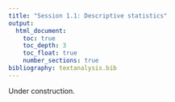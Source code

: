 ```yaml
---
title: "Session 1.1: Descriptive statistics"
output: 
  html_document:
    toc: true
    toc_depth: 3
    toc_float: true
    number_sections: true
bibliography: textanalysis.bib
---
```


Under construction.

<!-- Paisley data set available [here](data/paisley_data.xls). -->

<!-- ```{r, eval = FALSE} -->
<!-- # Install packages (if needed) -->
<!-- install.packages("tidyverse") -->
<!-- install.packages("xlsx") -->
<!-- install.packages("writexl") -->



<!-- # Start afresh -->
<!-- rm(list=ls()) # Clear de "Global Environment" -->

<!-- # Load the packages you need -->
<!-- library(tidyverse)  -->
<!-- library(readxl) -->
<!-- library(writexl) -->



<!-- # Working directory -->
<!-- getwd() # Provides the current working directory -->
<!--         # Helpful to see how the paths are defined (Windows/Mac differences) -->

<!-- setwd("/Volumes/francijb/Documents/FRAN/Teaching/QM Research School/Session") # Mac -->
<!-- setwd("W:/Documents/FRAN/Teaching/QM Research School/Session")                # Windows -->
<!--   # RStudio menu helps finding the path:  -->
<!--   #   Session/Set working directory/Choose directory -->
<!--   #   Copy and paste the chosen path from the console to the script -->


<!-- # Import data -->
<!-- paisley_data <- read_excel("/Volumes/francijb/Documents/FRAN/Teaching/QM Research School/Datasets/paisley_data.xls") -->
<!-- paisley_data <- read_excel("W:/Documents/FRAN/Teaching/QM Research School/Datasets/paisley_data.xls") -->
<!--     # if the data is in the working directory, you don't need the path (just the file name) -->

<!-- # Inspecting the data -->
<!-- paisley_data       # A peek  -->
<!--     # It also indicates whether categorical (character) or numerical (double...) -->

<!-- view(paisley_data) # The whole dataset -->


<!-- #################### DESCRIPTIVE STATISTICS (1 variable) ################### -->


<!-- ############## Categorical (qualitative) variables ############ -->
<!-- # sex literacy employed ... -->

<!-- # Frequency table (tabulate) -->

<!-- # 1 variable:  -->
<!--   # number of males and females -->
<!-- table(paisley_data$sex) -->

<!--   # number by country of birth -->
<!-- table(paisley_data$countryb) -->

<!--   # express it as a proportion (instead of a count) -->
<!-- prop.table(table(paisley_data$sex))  -->

<!-- # or -->
<!-- paisley_data %>%  -->
<!--   group_by(sex) %>%       # dimension we focus on -->
<!--   summarize(n = n()) %>%  # reporting number of observations in each group -->
<!--   mutate(freq = n/sum(n)) # creating a new variable with the relative frequency  -->

<!--   # with literacy -->
<!-- paisley_data %>%  -->
<!--   group_by(literacy) %>% -->
<!--   summarize(n = n()) %>% -->
<!--   mutate(freq = n/sum(n)) -->

<!--   # focusing on a subsample -->
<!-- paisley_data %>%  -->
<!--   filter(sex == "male") %>%   # "filter" restricts the analysis to those -->
<!--   group_by(literacy) %>%      #   observations fulfilling that condition -->
<!--   summarize(n = n()) %>% -->
<!--   mutate(freq = n/sum(n)) -->

<!-- ### Create an output that you can use later -->

<!-- table1 <- paisley_data %>%  -->
<!--   filter(sex == "male") %>%    -->
<!--   group_by(literacy) %>%       -->
<!--   summarize(n = n()) %>% -->
<!--   mutate(freq = n/sum(n)) -->
<!-- view(table1) -->

<!-- # Export the output (object) into excel  -->
<!-- write_xlsx(table1, path = "table1.xlsx") -->



<!-- ###### Plotting frequencies (graph bar) -->
<!--   # use "+" to add features to the graph -->

<!-- # sex -->
<!-- ggplot(data = paisley_data) +        -->
<!--   geom_bar(mapping = aes(x = sex)) -->

<!--   # or -->
<!-- paisley_data %>%  -->
<!--   ggplot() +  -->
<!--   geom_bar(mapping = aes(x = sex)) -->

<!-- # literacy -->
<!-- paisley_data %>%  -->
<!--   ggplot() +  -->
<!--   geom_bar(mapping = aes(x = literacy)) -->

<!-- # horizontal to facilitate reading the categories -->
<!-- paisley_data %>%  -->
<!--   ggplot() +  -->
<!--   geom_bar(mapping = aes(x = literacy)) + -->
<!--   coord_flip()   -->

<!-- # proportions (instead of counts) -->
<!-- paisley_data %>%  -->
<!--   ggplot() +  -->
<!--   geom_bar(mapping = aes(x = literacy, y = stat(prop), group = 1)) + -->
<!--   coord_flip() -->

<!-- # editing the graph -->
<!-- paisley_data %>%  -->
<!--   ggplot() +  -->
<!--   geom_bar(mapping = aes(x = literacy, y = stat(prop), group = 1)) + -->
<!--   coord_flip() + ylab("Proportion") + xlab("Literacy") -->
<!--   # or all together:  -->
<!--   # labs(title ="", subtitle = "", x = "", etc etc) -->
<!--   # many options for editing graphs...  -->

<!-- # save the graph -->
<!-- ggsave("lit.png", dpi = 320) -->


<!-- #### Recategorising  -->

<!-- # Creating a new variable and recoding new values  -->
<!-- # i.e. simplify literacy so there are not so many categories -->

<!-- paisley_data %>%  -->
<!--   group_by(literacy) %>% -->
<!--   summarize(n = n()) %>% -->
<!--   mutate(freq = n/sum(n)) -->

<!-- paisley_data <- mutate(paisley_data, lit_adj = recode(literacy,  -->
<!--       "superior education" = "write",  -->
<!--       "read well" = "read",  -->
<!--       "read tolerably" = "read",  -->
<!--       "read a little" = "read", -->
<!--       "read & write well" = "write",  -->
<!--       "read & write tolerably" = "write",  -->
<!--       "read & write a little" = "read",  -->
<!--       "cannot write" = "read") -->
<!--        ) -->
<!--   # "mutate" creates a new variable based on an existing one (literacy) -->
<!--   # "recode" makes the adjustments we ask for -->
<!--   # note that there is no need to "illiterate" = "illiterate"  -->
<!--   # (because it is already in the original variable)  -->
<!--   # "paisley_data <-" tells R to alter the dataset  -->

<!--   # Check the outcome (always) -->
<!-- View(paisley_data)    -->
<!-- table(paisley_data$lit_adj) -->
<!-- paisley_data %>%  -->
<!--   ggplot() +  -->
<!--   geom_bar(mapping = aes(x = lit_adj)) + -->
<!--   coord_flip() -->


<!-- #### Ranking (ordering)  -->
<!-- # Assign order to qualitative variables -->
<!-- # The computer does not distinguish between categorical values -->
<!-- # Note that they are presented in alphabetical order -->
<!-- paisley_data %>%  -->
<!--   group_by(literacy) %>% -->
<!--   summarize(n = n()) %>% -->
<!--   mutate(freq = n/sum(n)) -->

<!-- paisley_data$lit_adj2 <- factor(paisley_data$literacy,  -->
<!--                        levels = c("illiterate", "read a little", "read tolerably", "read well", -->
<!--                                   "cannot write", "read & write a little", "read & write tolerably", -->
<!--                                   "read & write well", "superior education"),  -->
<!--                        ordered = TRUE) -->
<!--     # the ranking is given by the order of categories listed in "levels" (in ascending order) -->
<!--     # notice that we have created a new variable -->

<!-- paisley_data$lit_adj2 -->
<!--   # although the values have not changed, they have been assigned a ranking: see "Levels" in the last line of the results -->

<!--   # checking the result -->
<!-- paisley_data %>%  -->
<!--   ggplot() + -->
<!--   geom_bar(mapping = aes(x = lit_adj2)) + -->
<!--   coord_flip() -->

<!-- # excluding now the missing values (NA): "!is.na(lit_adj)" -->
<!-- paisley_data %>%  -->
<!--   filter(!is.na(lit_adj2)) %>% -->
<!--   ggplot() + -->
<!--   geom_bar(mapping = aes(x = lit_adj2)) + -->
<!--   coord_flip() -->


<!-- # Ranking can be also obtained by assigning numerical values directly: -->
<!-- paisley_data <- mutate(paisley_data, lit_adj3 = recode(literacy,    -->
<!--                                                        "superior education" = 8,  -->
<!--                                                        "read & write well" = 7,  -->
<!--                                                        "read & write tolerably" = 6, -->
<!--                                                        "read & write a little" = 5, -->
<!--                                                        "cannot write" = 4, -->
<!--                                                        "read well" = 3,  -->
<!--                                                        "read tolerably" = 2,  -->
<!--                                                        "read a little" = 1, -->
<!--                                                        "illiterate" = 0)  -->
<!--                                                        ) -->
<!-- view(paisley_data) -->

<!-- paisley_data %>%  -->
<!--   group_by(lit_adj3) %>% -->
<!--   summarize(n = n()) %>% -->
<!--   mutate(freq = n/sum(n)) -->

<!-- ggplot(data = filter(paisley_data, !is.na(lit_adj3))) + # excluding the missing values (NA) -->
<!--   geom_bar(mapping = aes(x = lit_adj2)) -->


<!-- ### Categorise more complicated patterns -->
<!--     # i.e. the variable "marks" provides many "messy" categories; how to make sense of it -->
<!--     # more on this with Gregory -->
<!-- paisley_data %>%  -->
<!--   group_by(marks) %>% -->
<!--   summarize(n = n()) %>%  -->
<!--   print(n = Inf) # display all rows -->

<!-- install.packages("stringr") -->
<!-- library(stringr) -->

<!--     # identify the prisoners where the term "scar" is mentioned in "marks" -->
<!-- paisley_data <- paisley_data %>%  -->
<!--   mutate(scar = ifelse(str_detect(marks, "scar"), 1, 0)) -->
<!--       # new variable named "cut" with value of 1 when R detects the term "cut" (and 0 otherwise) -->
<!-- view(paisley_data) -->

<!-- paisley_data %>%  -->
<!--   subset(select=c(marks, scar)) %>% -->
<!--   print(n = 100)  -->

<!-- # or alternatively: -->

<!--   # first create a new variable -->
<!-- paisley_data <- paisley_data %>%  -->
<!--   mutate(marks_adj = marks) -->

<!--   # keep replacing values -->
<!-- paisley_data$marks_adj[str_detect(paisley_data$marks_adj, "scar")] <- "scar" -->
<!-- paisley_data$marks_adj[str_detect(paisley_data$marks_adj, "cut")] <- "cut" -->
<!-- paisley_data$marks_adj[str_detect(paisley_data$marks_adj, "mark")] <- "mark" -->
<!-- paisley_data$marks_adj[str_detect(paisley_data$marks_adj, "no mark")] <- "none" -->
<!-- paisley_data$marks_adj[str_detect(paisley_data$marks_adj, "nomark")] <- "none" -->
<!-- paisley_data$marks_adj[str_detect(paisley_data$marks_adj, "blind")] <- "blind" -->
<!-- paisley_data$marks_adj[str_detect(paisley_data$marks_adj, "lame")] <- "lame" -->

<!-- paisley_data %>%  -->
<!--   subset(select=c(marks, marks_adj)) %>% -->
<!--   print(n = 100)  -->

<!-- paisley_data %>%  -->
<!--   group_by(marks_adj) %>% -->
<!--   summarize(n = n()) %>%  -->
<!--   print(n = Inf) # display all rows -->

<!-- ############## Numerical variables ############ -->
<!-- # age, weight, height, ... -->
<!-- paisley_data -->

<!-- # Reporting frequencies is not useful when there are many values -->
<!-- paisley_data %>%  -->
<!--   group_by(age) %>% -->
<!--   summarize(n = n()) %>% -->
<!--   mutate(freq = n/sum(n)) %>% -->
<!--   print(n = Inf) # display all rows -->

<!-- # Solution: Create class intervals (group values into bins) -->
<!-- paisley_data <- paisley_data %>%  -->
<!--   mutate(age_class = cut(age, breaks = 5)) # Creates groups of equal size -->

<!--   # or setting when the breaks happen yourself -->
<!-- paisley_data <- paisley_data %>%  -->
<!--   mutate(age_class = cut(age, breaks = c(0, 14, 19, 50, Inf))) -->

<!--   # or even assign "labels" to those groups -->
<!-- paisley_data <- paisley_data %>%  -->
<!--   mutate(age_class = cut(age, breaks = c(0, 14, 19, 50, Inf),  -->
<!--                          labels = c("Children", "Youngters", "Adults", "Elderly"))) -->

<!--   # check -->
<!-- paisley_data %>%  -->
<!--   group_by(age_class) %>% -->
<!--   summarize(n = n()) %>% -->
<!--   mutate(freq = n/sum(n)) %>% -->
<!--   print(n = Inf)  -->


<!-- ## Summarise:  -->
<!--   # count: n(), mean, median, min, max, sd, IQR, min, quantile(x, 0.25)... -->
<!--   # first, nth(x, 2), last -->
<!--   # !is.na(x), n_distinct(x) -->

<!--   # average age -->
<!-- summarise(paisley_data, age = mean(age, na.rm = TRUE)) -->
<!--         # na.rm removes missing values from the computations -->
<!--         # instead of yielding missing outputs (check removing that condition) -->

<!--   # or -->
<!-- paisley_data %>%  -->
<!--   summarize(count = sum(!is.na(age)),   # "!is.na" indicates "is not na" (not available=missing value) -->
<!--             mean_age = mean(age, na.rm = TRUE), # the comma allows for asking for more statistics -->
<!--             min_age = min(age, na.rm = TRUE), -->
<!--             max_age = max(age, na.rm = TRUE), -->
<!--             p25_age = quantile(age, 0.25, na.rm = TRUE), -->
<!--             p75_age = quantile(age, 0.75, na.rm = TRUE)   -->
<!--   ) -->

<!--   ## or -->
<!-- summary(paisley_data$age, na.rm = T) -->

<!-- # Summarise by group(s):  -->
<!-- paisley_data %>%  -->
<!--   group_by(sex) %>% -->
<!--   summarize(count = sum(!is.na(age)), -->
<!--             mean_age = mean(age, na.rm = TRUE), -->
<!--             min_age = min(age, na.rm = TRUE), -->
<!--             max_age = max(age, na.rm = TRUE) -->
<!--   ) -->

<!--   # by several groups -->
<!-- paisley_data %>%  -->
<!--   group_by(sex, countryb) %>% -->
<!--   summarize(count = sum(!is.na(age)),  -->
<!--             mean_age = mean(age, na.rm = TRUE), -->
<!--             median_age = median(age, na.rm = TRUE) -->
<!--   ) -->

<!--   # store the results in a new object -->
<!-- by_sex_countryb <- paisley_data %>%    -->
<!--   group_by(sex, countryb) %>% -->
<!--   summarize(count = sum(!is.na(age)),  -->
<!--             mean_age = mean(age, na.rm = TRUE), -->
<!--             median_age = median(age, na.rm = TRUE) -->
<!--   ) -->
<!-- view(by_sex_countryb) -->

<!-- # Export to excel (note that is appended as a differet sheet in the previous file) -->
<!-- write_xlsx(by_sex_countryb, path = "table2.xlsx") -->


<!-- ## Histogram (visual representation of the distribution) -->
<!-- paisley_data %>%    -->
<!--   ggplot() + -->
<!--   geom_histogram(mapping = aes(x = age), binwidth = 5) -->
<!--     # Play around with the width of the bin: accuracy vs noise -->

<!-- ggsave("hist_age.pdf") # save plot -->

<!-- # Focusing on particular subsamples -->
<!-- paisley_data %>%    -->
<!--   filter(sex == "male") %>%  -->
<!--   ggplot() + -->
<!--   geom_histogram(mapping = aes(x = age), binwidth = 5) -->

<!-- # Or by group -->
<!-- paisley_data %>%    -->
<!--   ggplot() + -->
<!--   geom_histogram(mapping = aes(x = age), binwidth = 5) + -->
<!--   facet_wrap(~ sex, nrow = 1) -->


<!-- ## Outlier / recode value -->
<!-- summary(paisley_data$age, na.rm = T) -->
<!-- subset(paisley_data, age==160) -->
<!-- # or -->
<!-- outlier <- subset(paisley_data, age==160) -->
<!-- view(outlier) -->
<!-- # if we check the source, it was a typo, real age 16, so we correct it: -->
<!-- paisley_data$age[paisley_data$age == 160] <- 16  -->

<!-- # check the result -->
<!-- subset(paisley_data, forename=="FRANCIS" & surname=="GILFILLAN", select=c(forename, surname, age)) -->

<!-- paisley_data %>%    -->
<!--   ggplot() + -->
<!--   geom_histogram(mapping = aes(x = age), binwidth = 5) + -->
<!--   facet_wrap(~ sex, nrow = 1) -->

<!-- # Overlapping histograms -->
<!-- paisley_data %>%    -->
<!--   ggplot(mapping = aes(x = age, colour = sex)) + -->
<!--   geom_freqpoly(binwidth = 5) -->

<!-- # With relative frequency (instead of counts) so as to compare different-size groups -->
<!-- paisley_data %>%   -->
<!--   ggplot() + -->
<!--   geom_histogram(mapping = aes(x = age, y = ..density..), binwidth = 5) + -->
<!--   facet_wrap(~ sex, nrow = 1) -->



<!-- ##### Modifying / creating variables -->

<!-- # Inspect info on heights: feet, inches -->
<!-- view(paisley_data) -->
<!-- paisley_data %>%   -->
<!--   ggplot() + -->
<!--   geom_histogram(mapping = aes(x = feet), binwidth = 1) -->

<!--   # something is going on -->
<!-- paisley_data %>%  -->
<!--   summarize(count = sum(!is.na(feet)), -->
<!--             mean_feet = mean(feet, na.rm = TRUE), -->
<!--             min_feet = min(feet, na.rm = TRUE), -->
<!--             max_feet = max(feet, na.rm = TRUE) -->
<!--   ) -->

<!-- subset(paisley_data, feet==50) -->

<!-- # correct outlier -->
<!-- paisley_data$feet[paisley_data$feet == 50] <- 5 -->

<!--   # check you dit it right -->
<!-- subset(paisley_data, forename=="FRANCIS" & surname=="GILFILLAN", select=c(forename, surname, feet)) -->

<!--   # or -->
<!-- paisley_data %>%   -->
<!--   ggplot() + -->
<!--   geom_histogram(mapping = aes(x = feet), binwidth = 1) -->

<!--   # The variable "inches" looks ok -->
<!-- paisley_data %>%   -->
<!--   ggplot() + -->
<!--   geom_histogram(mapping = aes(x = inches), binwidth = 1) -->


<!-- # Create nex variable (height) combining both variables (feet & inches) -->
<!-- paisley_data <- mutate(paisley_data,  -->
<!--                        height = 30.48*feet+2.54*inches) -->
<!-- view(paisley_data) -->
<!--   # a new variable has been added (last column on the right) -->

<!--   # visualise new variable -->
<!-- paisley_data %>%   -->
<!--   ggplot() + -->
<!--   geom_histogram(mapping = aes(x = height), binwidth = 5) -->


<!-- # Group a numerical variable into different bins -->
<!-- paisley_data <- paisley_data %>% -->
<!--   mutate(height_bins = case_when(height < 145 ~ 'low', -->
<!--                                  height >=145 & height< 175 ~ 'med', -->
<!--                                  height >=175 ~ 'high')) -->
<!--   # check -->
<!-- paisley_data %>%  -->
<!--   group_by(height_bins) %>% -->
<!--   summarize(n = n()) %>% -->
<!--   mutate(freq = n/sum(n)) -->


<!-- ##### Save the data #### -->
<!-- # The data has somewhat change: correct typos, add new variables... -->
<!-- # We can save the new dataset as a R file, so we can come back to that later -->
<!-- write_rds(paisley_data, "paisley_v2.rds") -->
<!-- paisley_data_1 <- read_rds("paisley_v2.rds") -->





<!-- #### Measures of dispersion: range, iqr, variance, standard deviation #### -->

<!-- # Distributions differ not only in their means (medians...) but also in -->
<!-- # how dispersed their values are -->

<!-- paisley_data %>%   -->
<!--   group_by(sex) %>% -->
<!--   summarize(count = sum(!is.na(age)),    -->
<!--             mean_age = mean(age, na.rm = TRUE),  -->
<!--             min_age = min(age, na.rm = TRUE), -->
<!--             max_age = max(age, na.rm = TRUE), -->
<!--             range_age = max(age, na.rm = TRUE) - min(age, na.rm = TRUE),  # range: max - min -->
<!--             iqr_age = IQR(age, na.rm = TRUE),                             # interquartile range: p75 - p25 -->
<!--             var_age = var(age, na.rm = TRUE),                             # variance -->
<!--             sd_age = sd(age, na.rm = TRUE),                               # standard deviation -->
<!--             cv_age = sd(age, na.rm = TRUE)/mean(age, na.rm = TRUE)        # coefficient of variation -->
<!--   ) -->

<!-- paisley_data %>%   -->
<!--   filter(age >= 18) %>% -->
<!--   group_by(sex) %>% -->
<!--   summarize(count = sum(!is.na(height)),    -->
<!--             mean = mean(height, na.rm = TRUE),  -->
<!--             min = min(height, na.rm = TRUE), -->
<!--             max = max(height, na.rm = TRUE), -->
<!--             range = max(height, na.rm = TRUE) - min(height, na.rm = TRUE),  # range: max - min -->
<!--             iqr = IQR(height, na.rm = TRUE),                             # interquartile range: p75 - p25 -->
<!--             var = var(height, na.rm = TRUE),                             # variance -->
<!--             sd = sd(height, na.rm = TRUE),                               # standard deviation -->
<!--             cv = sd(height, na.rm = TRUE)/mean(height, na.rm = TRUE)        # coefficient of variation -->
<!--   ) -->

<!-- paisley_data %>%   -->
<!--   ggplot() + -->
<!-- ggplot(data = paisley_data, mapping = aes(x = age, colour = sex)) + -->
<!--   geom_freqpoly(binwidth = 5) -->


<!-- # Visualising -->
<!-- paisley_data %>%   -->
<!--   filter(age >= 18) %>% -->
<!--   ggplot() + -->
<!--   geom_histogram(mapping = aes(x = height), binwidth = 2) + -->
<!--   facet_wrap(~ sex, nrow = 1) -->
<!-- ``` -->